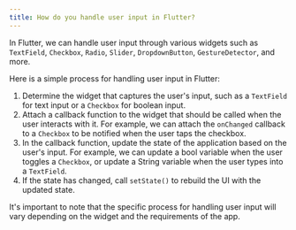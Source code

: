 ```yaml
---
title: How do you handle user input in Flutter?
---
```


In Flutter, we can handle user input through various widgets such as `TextField`, `Checkbox`, `Radio`, `Slider`, `DropdownButton`, `GestureDetector`, and more.

Here is a simple process for handling user input in Flutter:

1. Determine the widget that captures the user's input, such as a `TextField` for text input or a `Checkbox` for boolean input.
2. Attach a callback function to the widget that should be called when the user interacts with it. For example, we can attach the `onChanged` callback to a `Checkbox` to be notified when the user taps the checkbox.
3. In the callback function, update the state of the application based on the user's input. For example, we can update a bool variable when the user toggles a `Checkbox`, or update a String variable when the user types into a `TextField`.
4. If the state has changed, call `setState()` to rebuild the UI with the updated state.

It's important to note that the specific process for handling user input will vary depending on the widget and the requirements of the app. 
